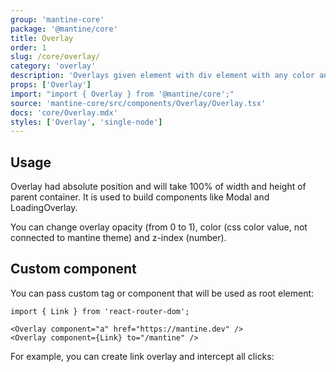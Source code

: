 ```yaml
---
group: 'mantine-core'
package: '@mantine/core'
title: Overlay
order: 1
slug: /core/overlay/
category: 'overlay'
description: 'Overlays given element with div element with any color and opacity'
props: ['Overlay']
import: "import { Overlay } from '@mantine/core';"
source: 'mantine-core/src/components/Overlay/Overlay.tsx'
docs: 'core/Overlay.mdx'
styles: ['Overlay', 'single-node']
---
```



## Usage

Overlay had absolute position and will take 100% of width and height of parent container.
It is used to build components like <GatsbyLink to="/core/modal/">Modal</GatsbyLink> and <GatsbyLink to="/core/loading-overlay/">LoadingOverlay</GatsbyLink>.

You can change overlay opacity (from 0 to 1), color (css color value, not connected to mantine theme) and z-index (number).

<Demo data={OverlayDemos.usage} />

## Custom component

You can pass custom tag or component that will be used as root element:

```tsx
import { Link } from 'react-router-dom';

<Overlay component="a" href="https://mantine.dev" />
<Overlay component={Link} to="/mantine" />
```

For example, you can create link overlay and intercept all clicks:

<Demo data={CardDemos.overlay} />
